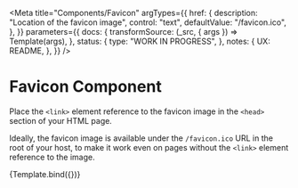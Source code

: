 <!--
@license EUPL-1.2
Copyright (c) 2021 Robbert Broersma
-->



<Meta
  title="Components/Favicon"
  argTypes={{
    href: {
      description: "Location of the favicon image",
      control: "text",
      defaultValue: "/favicon.ico",
    },
  }}
  parameters={{
    docs: {
      transformSource: (_src, { args }) => Template(args),
    },
    status: {
      type: "WORK IN PROGRESS",
    },
    notes: {
      UX: README,
    },
  }}
/>

# Favicon Component

Place the `<link>` element reference to the favicon image in the `<head>` section of your HTML page.

Ideally, the favicon image is available under the `/favicon.ico` URL in the root of your host, to make it work even on pages without the `<link>` element reference to the image.

<Canvas>
  <Story name="Favicon">{Template.bind({})}</Story>
</Canvas>

<ArgsTable story="Favicon" />

